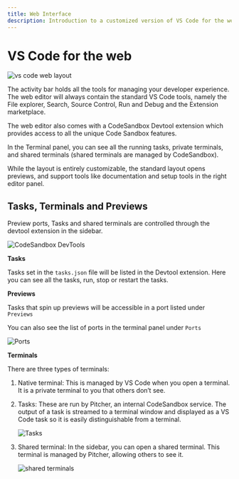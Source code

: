 ```yaml
---
title: Web Interface
description: Introduction to a customized version of VS Code for the web with built-in CodeSandbox features.
---
```



# VS Code for the web

![vs code web layout](../images/vscode-web-overview.png)

The activity bar holds all the tools for managing your developer experience. The web editor will always contain the standard VS Code tools, namely the File explorer, Search, Source Control, Run and Debug and the Extension marketplace.

The web editor also comes with a CodeSandbox Devtool extension which provides access to all the unique Code Sandbox features.

In the Terminal panel, you can see all the running tasks, private terminals, and shared terminals (shared terminals are managed by CodeSandbox).

While the layout is entirely customizable, the standard layout opens previews, and support tools like documentation and setup tools in the right editor panel.

## Tasks, Terminals and Previews

Preview ports, Tasks and shared terminals are controlled through the devtool extension in the sidebar.

![CodeSandbox DevTools](../images/devtools.jpg)

**Tasks**

Tasks set in the `tasks.json` file will be listed in the Devtool extension. Here you can see all the tasks, run, stop or restart the tasks.

**Previews**

Tasks that spin up previews will be accessible in a port listed under `Previews`

You can also see the list of ports in the terminal panel under `Ports`

![Ports](../images/vscode-web-ports.png)

**Terminals**

There are three types of terminals:

1. Native terminal: This is managed by VS Code when you open a terminal. It is a private terminal to you that others don’t see.

2. Tasks: These are run by Pitcher, an internal CodeSandbox service. The output of a task is streamed to a terminal window and displayed as a VS Code task so it is easily distinguishable from a terminal.

   ![Tasks](../images/vscode-web-tasks.png)

3. Shared terminal: In the sidebar, you can open a shared terminal. This terminal is managed by Pitcher, allowing others to see it.

   ![shared terminals](../images/vscode-web-shared-terminal.png)
